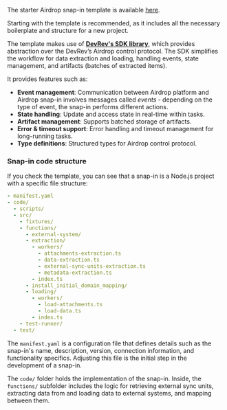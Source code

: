 The starter Airdrop snap-in template is available [here](https://github.com/devrev/airdrop-template).

Starting with the template is recommended, as it includes all the necessary boilerplate and structure for a new project.

The template makes use of **[DevRev's SDK library](https://www.npmjs.com/package/@devrev/ts-adaas)**,
which provides abstraction over the DevRev’s Airdrop control protocol.
The SDK simplifies the workflow for data extraction and loading, handling events, 
state management, and artifacts (batches of extracted items).

It provides features such as:

- **Event management**: Communication between Airdrop platform and Airdrop snap-in involves messages called
  _events_ - depending on the type of event, the snap-in performs different actions.
- **State handling**: Update and access state in real-time within tasks.
- **Artifact management**: Supports batched storage of artifacts.
- **Error & timeout support**: Error handling and timeout management for long-running tasks.
- **Type definitions**: Structured types for Airdrop control protocol.

### Snap-in code structure

If you check the template, you can see that a snap-in is a Node.js project with a specific file structure:

```yaml
- manifest.yaml
- code/
  - scripts/
  - src/
    - fixtures/
    - functions/
      - external-system/
      - extraction/
        - workers/
          - attachments-extraction.ts
          - data-extraction.ts
          - external-sync-units-extraction.ts
          - metadata-extraction.ts
        - index.ts
      - install_initial_domain_mapping/
      - loading/
        - workers/
          - load-attachments.ts
          - load-data.ts
        - index.ts
    - test-runner/
  - test/
```

The `manifest.yaml` is a configuration file that defines details such as the snap-in's name, description, version, connection information, and functionality specifics. Adjusting this file is the initial step in the development of a snap-in.

The `code/` folder holds the implementation of the snap-in. Inside, the `functions/` subfolder includes the logic for retrieving external sync units, extracting data from and loading data to external systems, and mapping between them.

